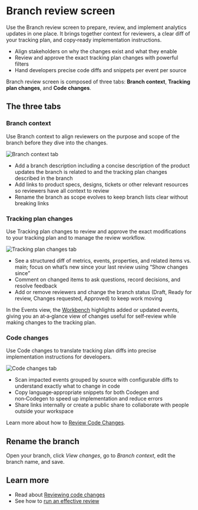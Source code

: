 
# Branch review screen

Use the Branch review screen to prepare, review, and implement analytics updates in one place. It brings together context for reviewers, a clear diff of your tracking plan, and copy‑ready implementation instructions.

- Align stakeholders on why the changes exist and what they enable
- Review and approve the exact tracking plan changes with powerful filters
- Hand developers precise code diffs and snippets per event per source

<Callout type="info" emoji="💡">
  Branch review screen is composed of three tabs: <strong>Branch context</strong>, <strong>Tracking plan changes</strong>, and <strong>Code changes</strong>.
</Callout>

## The three tabs

### Branch context
Use Branch context to align reviewers on the purpose and scope of the branch before they dive into the changes.

![Branch context tab](/images/branches/branch-context-tab.png)

- Add a branch description including a concise description of the product updates the branch is related to and the tracking plan changes described in the branch
- Add links to product specs, designs, tickets or other relevant resources so reviewers have all context to review
- Rename the branch as scope evolves to keep branch lists clear without breaking links

### Tracking plan changes
Use Tracking plan changes to review and approve the exact modifications to your tracking plan and to manage the review workflow.

![Tracking plan changes tab](/images/branches/tracking-plan-changes-tab.png)

- See a structured diff of metrics, events, properties, and related items vs. main; focus on what’s new since your last review using “Show changes since”
- Comment on changed items to ask questions, record decisions, and resolve feedback
- Add or remove reviewers and change the branch status (Draft, Ready for review, Changes requested, Approved) to keep work moving

In the Events view, the [Workbench](/data-design/avo-tracking-plan/workbench) highlights added or updated events, giving you an at‑a‑glance view of changes useful for self‑review while making changes to the tracking plan.

### Code changes
Use Code changes to translate tracking plan diffs into precise implementation instructions for developers.

![Code changes tab](/images/branches/code-changes-tab.png)

- Scan impacted events grouped by source with configurable diffs to understand exactly what to change in code
- Copy language‑appropriate snippets for both Codegen and non‑Codegen to speed up implementation and reduce errors
- Share links internally or create a public share to collaborate with people outside your workspace

Learn more about how to [Review Code Changes](/data-design/branches/code-changes).

## Rename the branch
Open your branch, click <em>View changes</em>, go to <em>Branch context</em>, edit the branch name, and save.

## Learn more
- Read about <a href="/data-design/branches/code-changes">Reviewing code changes</a>
- See how to <a href="/workflow/review">run an effective review</a> 